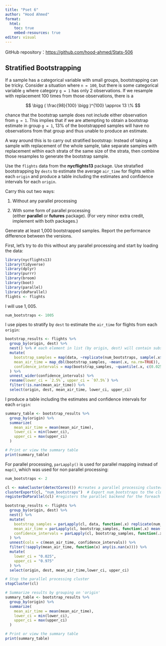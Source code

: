 ---
title: "Pset 6"
author: "Hood Ahmed"
format:
  html:
    toc: true
    embed-resources: true
editor: visual
---

GitHub repository：<https://github.com/hood-ahmed/Stats-506>

## **Stratified Bootstrapping** 

If a sample has a categorical variable with small groups, bootstrapping can be tricky. Consider a situation where `n = 100`, but there is some categorical variable `g` where category `g = 1` has only 2 observations. If we resample with replacement 100 times from those observations, there is a

$$
\bigg ( \frac{98}{100} \bigg )^{100} \approx 13 \%
$$

chance that the bootstrap sample does not include either observation from `g = 1`. This implies that if we are attempting to obtain a bootstrap estimate in group `g = 1`, 13% of the bootstrapped samples will have no observations from that group and thus unable to produce an estimate.

A way around this is to carry out stratified bootstrap: Instead of taking a sample with replacement of the whole sample, take separate samples with replacement within each strata of the same size of the strata, then combine those resamples to generate the bootstrap sample.

Use the `flights` data from the **nycflights13** package. Use stratafied bootstrapping by `dests` to estimate the average `air_time` for flights within each `origin` and produce a table including the estimates and confidence intervals for each `origin`.

Carry this out two ways:

1.  Without any parallel processing

2.  With some form of parallel processing (either **parallel** or **futures** package). (For very minor extra credit, implement with both packages.)

Generate at least 1,000 bootstrapped samples. Report the performance difference between the versions.

First, let's try to do this without any parallel processing and start by loading the data:

```{r}
library(nycflights13)
library(tidyverse)
library(dplyr)
library(purrr)
library(broom)
library(boot)
library(parallel)
library(doParallel)
flights <- flights
```

I will use $1,005$.

```{r}
num_bootstraps <- 1005
```

I use pipes to stratify by `dest` to estimate the `air_time` for flights from each `origin`:

```{r}
bootstrap_results <- flights %>% 
  group_by(origin, dest) %>%
  nest() %>% # each element in list (by origin, dest) will contain subset of data for specific     combination of origin and dest
  mutate(
    bootstrap_samples = map(data, ~replicate(num_bootstraps, sample(.x$air_time, replace = TRUE))),
    mean_air_time = map_dbl(bootstrap_samples, ~mean(.x, na.rm=TRUE)), # map_dbl is a variant of map specifically designed for mapping functions that return double values.
    confidence_intervals = map(bootstrap_samples, ~quantile(.x, c(0.025, 0.975), na.rm = TRUE))
  ) %>%
  unnest_wider(confidence_intervals) %>%
  rename(lower_ci = `2.5%`, upper_ci = `97.5%`) %>%
  filter(!is.nan(mean_air_time)) %>%
  select(origin, dest, mean_air_time, lower_ci, upper_ci)
```

I produce a table including the estimates and confidence intervals for each `origin`:

```{r}
summary_table <- bootstrap_results %>%
  group_by(origin) %>%
  summarize(
    mean_air_time = mean(mean_air_time),
    lower_ci = min(lower_ci),
    upper_ci = max(upper_ci)
  )

# Print or view the summary table
print(summary_table)
```

For parallel processing, `parLapply()` is used for parallel mapping instead of `map()`, which was used for non parallel processing:

```{r}
num_bootstraps <- 2

cl <- makeCluster(detectCores()) #creates a parallel processing cluster with the number of cores detected on your machine.
clusterExport(cl, "num_bootstraps")  # Export num_bootstraps to the cluster
registerDoParallel(cl) #registers the parallel backend for the foreach and related functions to use the cluster.

bootstrap_results <- flights %>% 
  group_by(origin, dest) %>%
  nest() %>%
  mutate(
    bootstrap_samples = parLapply(cl, data, function(.x) replicate(num_bootstraps, sample(.x$air_time, replace = TRUE))),
    mean_air_time = parLapply(cl, bootstrap_samples, function(.x) mean(.x, na.rm = TRUE)),
    confidence_intervals = parLapply(cl, bootstrap_samples, function(.x) quantile(.x, c(0.025, 0.975), na.rm = TRUE))
  ) %>%
  unnest(cols = c(mean_air_time, confidence_intervals)) %>%
  filter(!sapply(mean_air_time, function(x) any(is.nan(x)))) %>%
  mutate(
    lower_ci = "0.025",
    upper_ci = "0.975"
  ) %>%
  select(origin, dest, mean_air_time,lower_ci, upper_ci)

# Stop the parallel processing cluster
stopCluster(cl)

# Summarize results by grouping on 'origin'
summary_table <- bootstrap_results %>%
  group_by(origin) %>%
  summarize(
    mean_air_time = mean(mean_air_time),
    lower_ci = min(lower_ci),
    upper_ci = max(upper_ci)
  )

# Print or view the summary table
print(summary_table)
```
